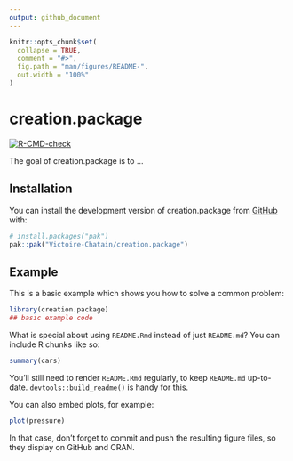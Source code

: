```yaml
---
output: github_document
---
```


<!-- README.md is generated from README.Rmd. Please edit that file -->

```r
knitr::opts_chunk$set(
  collapse = TRUE,
  comment = "#>",
  fig.path = "man/figures/README-",
  out.width = "100%"
)
```

# creation.package

<!-- badges: start -->
[![R-CMD-check](https://github.com/Victoire-Chatain/creation.package/actions/workflows/R-CMD-check.yaml/badge.svg)](https://github.com/Victoire-Chatain/creation.package/actions/workflows/R-CMD-check.yaml)
<!-- badges: end -->

The goal of creation.package is to ...

## Installation

You can install the development version of creation.package from [GitHub](https://github.com/) with:

``` r
# install.packages("pak")
pak::pak("Victoire-Chatain/creation.package")
```

## Example

This is a basic example which shows you how to solve a common problem:

```r
library(creation.package)
## basic example code
```

What is special about using `README.Rmd` instead of just `README.md`? You can include R chunks like so:

```r
summary(cars)
```

You'll still need to render `README.Rmd` regularly, to keep `README.md` up-to-date. `devtools::build_readme()` is handy for this.

You can also embed plots, for example:

```r
plot(pressure)
```

In that case, don't forget to commit and push the resulting figure files, so they display on GitHub and CRAN.
